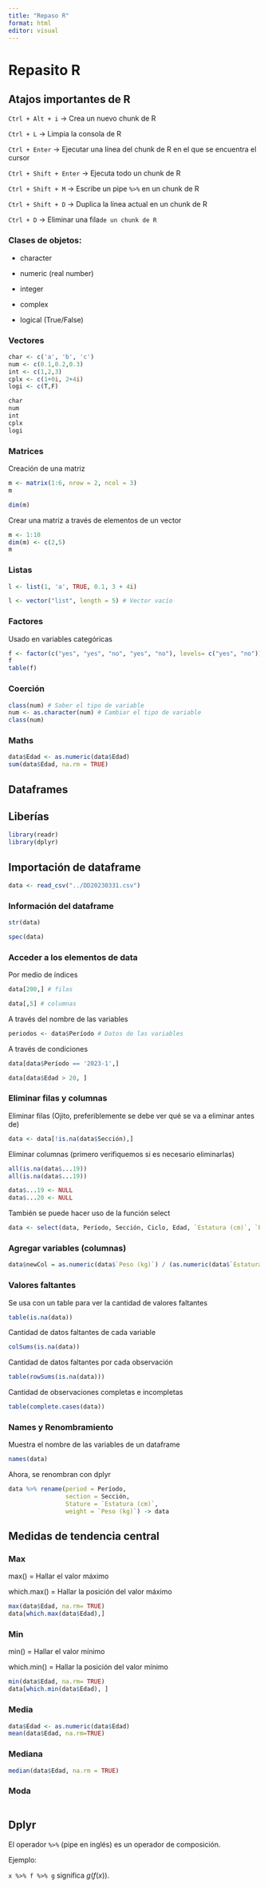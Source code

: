 ```yaml
---
title: "Repaso R"
format: html
editor: visual
---
```


# Repasito R

::: callout-tip
## Atajos importantes de R

`Ctrl + Alt + i` -\> Crea un nuevo chunk de R

`Ctrl + L` -\> Limpia la consola de R

`Ctrl + Enter` -\> Ejecutar una línea del chunk de R en el que se encuentra el cursor

`Ctrl + Shift + Enter` -\> Ejecuta todo un chunk de R

`Ctrl + Shift + M` -\> Escribe un pipe `%>%` en un chunk de R

`Ctrl + Shift + D` -\> Duplica la línea actual en un chunk de R

`Ctrl + D` -\> Eliminar una fila`de un chunk de R`
:::

### Clases de objetos:

-   character

-   numeric (real number)

-   integer

-   complex

-   logical (True/False)

### Vectores

```r
char <- c('a', 'b', 'c')
num <- c(0.1,0.2,0.3)
int <- c(1,2,3)
cplx <- c(1+0i, 2+4i)
logi <- c(T,F)

char
num
int
cplx
logi
```

### Matrices

Creación de una matriz

```r
m <- matrix(1:6, nrow = 2, ncol = 3)
m

dim(m)
```

Crear una matriz a través de elementos de un vector

```r
m <- 1:10
dim(m) <- c(2,5)
m
```

### Listas

```r
l <- list(1, 'a', TRUE, 0.1, 3 + 4i)

l <- vector("list", length = 5) # Vector vacío
```

### Factores

Usado en variables categóricas

```r
f <- factor(c("yes", "yes", "no", "yes", "no"), levels= c("yes", "no"))
f
table(f)
```

### Coerción

```r
class(num) # Saber el tipo de variable
num <- as.character(num) # Cambiar el tipo de variable
class(num)
```

### Maths

```r
data$Edad <- as.numeric(data$Edad)
sum(data$Edad, na.rm = TRUE)
```

## Dataframes

::: callout-important
## Liberías

```r
library(readr)
library(dplyr)
```
:::

::: callout-important
## Importación de dataframe

```r
data <- read_csv("../DD20230331.csv")
```
:::

### Información del dataframe

```r
str(data)
```

```r
spec(data)
```

### Acceder a los elementos de data

Por medio de índices

```r
data[200,] # filas
```

```r
data[,5] # columnas
```

A través del nombre de las variables

```r
periodos <- data$Período # Datos de las variables
```

A través de condiciones

```r
data[data$Período == '2023-1',]
```

```r
data[data$Edad > 20, ]
```

### Eliminar filas y columnas

Eliminar filas (Ojito, preferiblemente se debe ver qué se va a eliminar antes de)

```r
data <- data[!is.na(data$Sección),] 
```

Eliminar columnas (primero verifiquemos si es necesario eliminarlas)

```r
all(is.na(data$...19))
all(is.na(data$...19))
```

```r
data$...19 <- NULL
data$...20 <- NULL
```

También se puede hacer uso de la función select

```r
data <- select(data, Período, Sección, Ciclo, Edad, `Estatura (cm)`, `Peso (kg)`, Sexo, Carrera)
```

### Agregar variables (columnas)

```r
data$newCol = as.numeric(data$`Peso (kg)`) / (as.numeric(data$`Estatura (cm)`)/100)
```

### Valores faltantes

Se usa con un table para ver la cantidad de valores faltantes

```r
table(is.na(data))  
```

Cantidad de datos faltantes de cada variable

```r
colSums(is.na(data))
```

Cantidad de datos faltantes por cada observación

```r
table(rowSums(is.na(data)))
```

Cantidad de observaciones completas e incompletas

```r
table(complete.cases(data))
```

### Names y Renombramiento

Muestra el nombre de las variables de un dataframe

```r
names(data)
```

Ahora, se renombran con dplyr

```r
data %>% rename(period = Período,
                section = Sección,
                Stature = `Estatura (cm)`,
                weight = `Peso (kg)`) -> data
```

## Medidas de tendencia central

### Max

max() = Hallar el valor máximo

which.max() = Hallar la posición del valor máximo

```r
max(data$Edad, na.rm= TRUE)
data[which.max(data$Edad),] 
```

### Min

min() = Hallar el valor mínimo

which.min() = Hallar la posición del valor mínimo

```r
min(data$Edad, na.rm= TRUE)
data[which.min(data$Edad), ]
```

### Media

```r
data$Edad <- as.numeric(data$Edad)
mean(data$Edad, na.rm=TRUE)
```

### Mediana

```r
median(data$Edad, na.rm = TRUE)
```

### Moda

```r

```

## Dplyr

::: callout-tip
El operador `%>%` (pipe en inglés) es un operador de composición.

Ejemplo:

`x %>% f %>% g` significa $g(f(x))$.
:::
